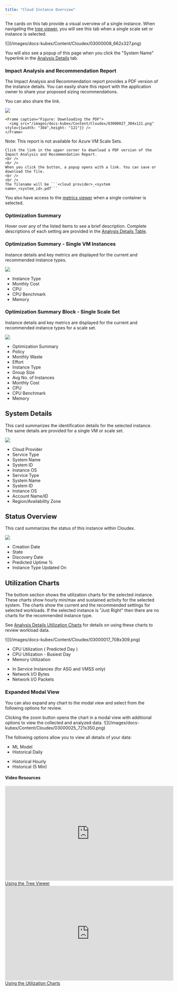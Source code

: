 ```yaml
---
title: "Cloud Instance Overview"
---
```


The cards on this tab provide a visual overview of a single instance. When navigating the [tree viewer](/docs-kubex/Content/Kubex/Using_the_Tree_Viewer), you will see this tab when a single scale set or instance is selected.


<Frame caption="Figure: Locating the Overview Tab">
![](/images/docs-kubex/Content/Cloudex/03000008_662x327.png)
</Frame>


You will also see a popup of this page when you click the "System Name" hyperlink in the [Analysis Details](/docs-kubex/Content/Kubex/AI_Analysis_Details_Table#hyperlink) tab.

### Impact Analysis and Recommendation Report

The Impact Analysis and Recommendation report provides a PDF version of the instance details. You can easily share this report with the application owner to share your proposed sizing recommendations. 

You can also share the link.

<div style={{ width: "100%", display:"flex", flexDirection:"row", alignItems:"center", gap: "6px" }}>
  <div>
    <Frame caption="Figure: Generating the Report">
    <img src="/images/docs-kubex/Content/Cloudex/03000026_304x121.png" style={{width: "304",height: "121"}} />
    </Frame>

    <Frame caption="Figure: Downloading the PDF">
      <img src="/images/docs-kubex/Content/Cloudex/03000027_304x121.png" style={{width: "304",height: "121"}} />
    </Frame>
  </div>

  <div>
    <Note>
    Note:  This report is not available for Azure VM Scale Sets.
    </Note>

    Click the link in the upper corner to download a PDF version of the Impact Analysis and Recommendation Report.
    <br />
    <br />
    When you click the button, a popup opens with a link. You can save or download the file.
    <br />
    <br />
    The filename will be ```<cloud provider>_<system name>_<system_id>.pdf```
  </div>
</div>

You also have access to the [metrics viewer](/docs-kubex/Content/Kubex/Metrics_Viewer_Tab) when a single container is selected.

### Optimization Summary

Hover over any of the listed items to see a brief description. Complete descriptions of each setting are provided in the [Analysis Details Table](/docs-kubex/Content/Cloudex/AI_Analysis_Details_Table-Cloud).

### Optimization Summary - Single VM Instances

Instance details and key metrics are displayed for the current and recommended instance types.


<div style={{ width: "100%", display:"flex", flexDirection:"row", alignItems:"center" }}>
  <Frame caption="Figure: Optimization Summary - Single VM Instance">
    <img src="/images/docs-kubex/Content/Cloudex/03000014_627x351.png" style={{width: "304",height: "121"}} />
  </Frame>
  <ul style={{width: "50%"}}>
    <li>
      <Tooltip tip="The current instance type, based on data collection and the recommended instance type based on the Densify analysis.">Instance Type</Tooltip>
    </li>
    <li>
      <Tooltip tip="This is the per instance cost per month, for the current instance type, corresponding to the listed Catalog Instance type for on-demand usage. The second column contains the same value, for the recommended instance type.">
      Monthly Cost
      </Tooltip>
    </li>
    <li>
      <Tooltip tip="The current CPU allocation, based on data collection and the recommended value based on the Densify analysis.">CPU</Tooltip>
    </li>
    <li>
      <Tooltip tip="The CPU benchmark for the current instance type and for the recommended instance type.">CPU Benchmark</Tooltip>
    </li>
    <li>
      <Tooltip tip="The current memory allocation, based on data collection and the recommended value based on the Densify analysis.">Memory</Tooltip>
    </li>
  </ul>
</div>




### Optimization Summary Block - Single Scale Set

Instance details and key metrics are displayed for the current and recommended instance types for a scale set.



<div style={{ width: "100%", display:"flex", flexDirection:"row", alignItems:"center" }}>
  <Frame caption="Figure: Optimization Summary - Single Instance">
    <img src="/images/docs-kubex/Content/Cloudex/03000010_627x351.png" style={{width: "304",height: "121"}} />
  </Frame>
  <ul style={{width: "50%"}}>
    <li>
      <Tooltip tip="The specified optimization type of this instance.  i.e. Downsize, Upsize, etc.">
      Optimization Summary
      </Tooltip>
    </li>
    <li>
      <Tooltip tip="The policy used to analyze the data and generate the recommendations">
      Policy
      </Tooltip>
    </li>
    <li>
      <Tooltip tip="Calculated as: (current estimated cost - recommended estimated cost).">
      Monthly Waste
      </Tooltip>
    </li>
    <li>
      <Tooltip tip="The effort required to investigate and implement this recommendation.">
      Effort
      </Tooltip>
    </li>
    <li>
      <Tooltip tip="The current instance type, based on data collection and the recommended instance type based on the Densify analysis.">
      Instance Type
      </Tooltip>
    </li>
    <li>
      <Tooltip tip="The current and recommended number of instances for the selected scale group.">
      Group Size
      </Tooltip>
    </li>
    <li>
      <Tooltip tip="The average instance count when the scale group is running for the current and recommended ASG.">
      Avg No. of Instances
      </Tooltip>
    </li>
    <li>
      <Tooltip tip="This is the per instance cost per month, for the current instance type, corresponding to the listed Catalog Instance type for on-demand usage. The second column contains the same value, for the recommended instance type.">
      Monthly Cost
      </Tooltip>
    </li>
    <li>
      <Tooltip tip="The current CPU allocation, based on data collection and the recommended value based on the Densify analysis.">
      CPU
      </Tooltip>
    </li>
    <li>
      <Tooltip tip="The CPU benchmark for the current instance type and for the recommended instance type.">
      CPU Benchmark
      </Tooltip>
    </li>
    <li>
      <Tooltip tip="The current memory allocation, based on data collection and the recommended value based on the Densify analysis.">
      Memory
      </Tooltip>
    </li>
  </ul>
</div>



## System Details

This card summarizes the identification details for the selected instance. The same details are provided for a single VM or scale set.


<div style={{ width: "100%", display:"flex", flexDirection:"row", alignItems:"center" }}>
  <Frame caption="Figure: System Details">
    <img src="/images/docs-kubex/Content/Cloudex/03000015.png" style={{width: "304",height: "121"}} />
  </Frame>

<ul style={{width: "50%"}}>
  <li>
    <Tooltip tip="The name of the public cloud provider.">
    Cloud Provider
    </Tooltip>
  </li>
  <li>
    <Tooltip tip="The type of service being analyzed. One of the following:
    *AWS EC2, RDS and ASGs
    *Azure VM and VM Scale Sets
    *GCP Compute Instances
    Not all service types are supported.">
    Service Type
    </Tooltip>
  </li>
  <li>
    <Tooltip tip="The name of the selected system.">
    System Name
    </Tooltip>
  </li>
  <li>
    <Tooltip tip="A unique key assigned by the public cloud vendors to identify this instance. This value is not the same as the Entity ID which is a Densify ID.">
    System ID
    </Tooltip>
  </li>
  <li>
    <Tooltip tip="The operating system running on this instance.">
    Instance OS
    </Tooltip>
  </li>
  <li>
    <Tooltip tip="The type of service being analyzed. One of the following:
    *AWS EC2, RDS and ASGs
    *Azure VM and VM Scale Sets
    *GCP Compute Instances
    Not all service types are supported.">
    Service Type
    </Tooltip>
  </li>
  <li>
    <Tooltip tip="The name of the selected system.">
    System Name
    </Tooltip>
  </li>
  <li>
    <Tooltip tip="A unique key assigned by the public cloud vendors to identify this instance. This value is not the same as the Entity ID which is a Densify ID.">
    System ID
    </Tooltip>
  </li>
  <li>
    <Tooltip tip="The operating system running on this instance.">
    Instance OS
    </Tooltip>
  </li>
  <li>
    <Tooltip tip="One of Account Name or Account ID:
    * Account Name - The instance's parent account, corresponding to: AWS Linked Account, Azure Subscription or GCP Project.
    * Account ID - A unique key assigned by the public cloud vendors to identify the account.">
    Account Name/ID
    </Tooltip>
  </li>
  <li>
    <Tooltip tip="The region, in which this instance is located, or the availability zone that corresponds to a geographic region.">
    Region/Availability Zone
    </Tooltip>
  </li>
</ul>
</div>

## Status Overview

This card summarizes the status of this instance within Cloudex.

<div style={{ width: "100%", display:"flex", flexDirection:"row", alignItems:"center" }}>
  <Frame caption="Figure: Status Overview">
    <img src="/images/docs-kubex/Content/Cloudex/03000016_491x208.png" style={{width: "304",height: "121"}} />
  </Frame>
<ul style={{width: "50%"}}>
  <li>
    <Tooltip tip="The date on which this instance was created in your public cloud account.">
    Creation Date
    </Tooltip>
  </li>
  <li>
    <Tooltip tip="The power state of the selected instance.">
    State
    </Tooltip>
  </li>
  <li>
    <Tooltip tip="The date on which this instance, was first created in your public cloud account.">
    Discovery Date
    </Tooltip>
  </li>
  <li>
    <Tooltip tip="The predicted uptime (%) for a cloud instance or container, is based on the percentage of hours CPU utilization data is present in the historical interval, as specified in the policy settings for the entity. For ASGs and VMSSs, individual child instances are not taken into account. See Analysis Details Table for details.">
    Predicted Uptime %
    </Tooltip>
  </li>
  <li>
    <Tooltip tip="A value in this column indicates that the instance type was changed recently. The recommendation for this instance is based only on workload data collected from the specified date, onward. Any historical data gathered before this date is excluded from the analysis, as it has been collected from a different instance type and is no longer relevant.">
    Instance Type Updated On
    </Tooltip>
  </li>
</ul>

</div>

## Utilization Charts

The bottom section shows the utilization charts for the selected instance. These charts show hourly min/max and sustained activity for the selected system. The charts show the current and the recommended settings for selected workloads. If the selected instance is "Just Right" then there are no charts for the recommended instance type.

See [Analysis Details Utilization Charts](/docs-kubex/Content/Kubex/AI_Analysis_Details_Charts) for details on using these charts to review workload data.


<Frame caption="Figure: Utilization Charts">
![](/images/docs-kubex/Content/Cloudex/03000017_708x309.png)
</Frame>

<div style={{ width: "100%", display:"flex", flexDirection:"row", alignItems:"center" }}>
<ul style={{width: "50%"}}>
  <li>
    CPU Utilization (
    <Tooltip tip="When Cloudex collects data and reports on it, the results are based on a ‘predicted’ day's data generated using Densify's patented analytics. This is not the average over a set sampling period, but the result of the analysis and your policy settings. Most importantly, it is based on the system's predicted modeled behavior. This is the Cloudex's machine learning.">
    Predicted Day
    </Tooltip>
    )
  </li>
  <li>CPU Utilization - Busiest Day</li>
  <li>Memory Utilization</li>
</ul>

<ul style={{width: "50%"}}>
  <li>In Service Instances (for ASG and VMSS only)</li>
  <li>Network I/O Bytes</li>
  <li>Network I/O Packets</li>
</ul>
</div>


### Expanded Modal View

You can also expand any chart to the modal view and select from the following options for review.


<InlineImageWithText src="/images/docs-kubex/Content/Cloudex/03000038_45x43.png">
Clicking the zoom button opens the chart in a modal view with additional options to view the collected and analyzed data.
</InlineImageWithText>




<Frame caption="Figure: Chart Modal View">
![](/images/docs-kubex/Content/Cloudex/03000025_721x350.png)
</Frame>


The following options allow you to view all details of your data:

<div style={{ width: "50%", display:"flex", flexDirection:"row", alignItems:"center" }}>
  <ul style={{width: "50%"}}>
    <li>
      <Tooltip tip="The data is aggregated hourly for the last day (yesterday) and displayed using quartile data.">
      ML Model
      </Tooltip>
    </li>
    <li>
      <Tooltip tip="The instance data, is aggregated for a single day. You can see the minimum, maximum, sustained and average values by clicking on any data point. Use the slider at the bottom to select the historical days of data to review. Up to 90 days of data is retained.">
      Historical Daily
      </Tooltip>
    </li>
  </ul>

  <ul style={{width: "50%"}}>
    <li>
      <Tooltip tip="The instance data, aggregated for a single hour. Like the historical daily view, you can see the minimum, maximum, sustained and average values by clicking on any data point. Use the slider at the bottom to select the range of data to view.">
      Historical Hourly
      </Tooltip>
    </li>
    <li>
      <Tooltip tip="The container's data aggregated into 5-minute  samples. This option is available for CPU, Working Set Memory, RSS Memory, Total Memory, and Restarts.">
      Historical (5 Min)
      </Tooltip>
    </li>
  </ul>
</div>

#### Video Resources
<AccordionGroup>
<Accordion title="Using the Tree Viewer">
<iframe frameborder="0" height="310" src="https://player.vimeo.com/video/1038945637?title=0&amp;byline=0&amp;portrait=0&amp;badge=0&amp;autopause=0&amp;player_id=0&amp;app_id=58479" width="550"></iframe>
<a href="https://player.vimeo.com/video/1038945637?title=0&amp;byline=0&amp;portrait=0&amp;badge=0&amp;autopause=0&amp;player_id=0&amp;app_id=58479" target='_blank'>Using the Tree Viewer</a>
</Accordion>

<Accordion title="Using the Utilization Charts">
<iframe frameborder="0" height="310" src="https://player.vimeo.com/video/1042992591?badge=0&amp;autopause=0&amp;player_id=0&amp;app_id=58479" width="550"></iframe>
<a href="https://player.vimeo.com/video/1042992591?badge=0&amp;autopause=0&amp;player_id=0&amp;app_id=58479" target='_blank'>Using the Utilization Charts</a>
</Accordion>

</AccordionGroup>